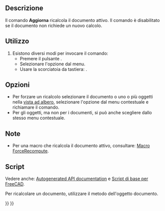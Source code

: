 <languages/>

{{Docnav/it
|[[Std_DuplicateSelection/it|Duplica la selezione]]
|[[Std_BoxSelection/it|Box di selezione]]
|[[Std_Edit_Menu/it|Menu Modifica]]
|IconL=Std_DuplicateSelection.svg
|IconR=Std_BoxSelection.svg
|IconC=Freecad.svg
}}

{{GuiCommand/it
|Name=Std_Refresh
|Name/it=Aggiorna
|MenuLocation=Modifica → Aggiorna
|Workbenches=Tutti
|Shortcut={{KEY|F5}}
}}

<span id="Description"></span>
==Descrizione==

Il comando '''Aggiorna''' ricalcola il documento attivo. Il comando è disabilitato se il documento non richiede un nuovo calcolo.

<span id="Usage"></span>
==Utilizzo==

# Esistono diversi modi per invocare il comando:
#* Premere il pulsante {{Button|[[Image:Std_Refresh.svg|16px]] Aggiorna}}.
#* Selezionare l'opzione {{MenuCommand|Modifica → [[Image:Std_Refresh.svg|16px]] Aggiorna}} dal menu.
#* Usare la scorciatoia da tastiera: {{KEY|F5}}.

<span id="Options"></span>
== Opzioni ==

* Per forzare un ricalcolo selezionare il documento o uno o più oggetti nella [[Tree_view/it|vista ad albero]], selezionare l'opzione {{MenuCommand|[[Image:Std_MarkToRecompute.svg|16px]] Segna da ricalcolare}} dal menu contestuale e richiamare il comando.
* Per gli oggetti, ma non per i documenti, si può anche scegliere {{MenuCommand|Ricalcola l'oggetto}} dallo stesso menu contestuale.

<span id="Notes"></span>
==Note==

* Per una macro che ricalcola il documento attivo, consultare: [[Macro_ForceRecompute/it|Macro ForceRecompute]].

<span id="Scripting"></span>
==Script==

Vedere anche: [https://freecad.github.io/SourceDoc/ Autogenerated API documentation] e [[FreeCAD_Scripting_Basics/it|Script di base per FreeCAD]].

Per ricalcolare un documento, utilizzare il metodo {{incode|recompute}} dell'oggetto documento.

{{Code|code=
import FreeCAD

doc = FreeCAD.newDocument()
doc.recompute()
}}


{{Docnav/it
|[[Std_DuplicateSelection/it|Duplica la selezione]]
|[[Std_BoxSelection/it|Box di selezione]]
|[[Std_Edit_Menu/it|Menu Modifica]]
|IconL=Std_DuplicateSelection.svg
|IconR=Std_BoxSelection.svg
|IconC=Freecad.svg
}}

{{Std_Base_navi{{#translation:}}}}
{{Userdocnavi{{#translation:}}}}